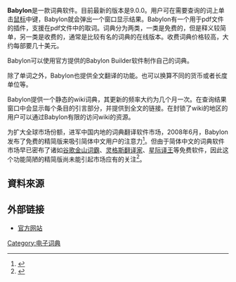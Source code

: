 {{not|巴比伦}}
{{Infobox_Software |
  name = Babylon Translator|
  screenshot = |
  caption =  |
  developer = [[Babylon_Software_公司|Babylon Software 公司]] |
  latest_release_version = NG.0.0.29|
  latest_release_date = 2018年|
  operating_system = [[Microsoft_Windows|Windows]] |
  genre = [[翻译|翻译]] |
  license = [[专有软件|专有]] |
  website = [https://japanese.babylon-software.com/ japanese.babylon-software.com] |
}}
'''Babylon'''是一款词典软件。目前最新的版本是9.0.0。用户可在需要查询的词上单击[[鼠标|鼠标]]中键，Babylon就会弹出一个窗口显示结果。Babylon有一个用于pdf文件的插件，支援在pdf文件中的取词。词典分为两类，一类是免费的，但是释义较简单，另一类是收费的，通常是比较有名的词典的在线版本。收费词典价格较高，大约每部要几十美元。

Babylon可以使用官方提供的Babylon Builder软件制作自己的词典。

除了单词之外，Babylon也提供全文翻译的功能。也可以换算不同的货币或者长度单位等。

Babylon提供一个静态的wiki词典，其更新的频率大约为几个月一次。在查询结果窗口中会显示每个条目的引言部分，并提供到全文的链接。在封锁了wiki的地区的用户可以通过Babylon有限的访问wiki的资源。

为扩大全球市场份额，进军中国内地的词典翻译软件市场，2008年6月，Babylon发布了免费的精简版来吸引简体中文用户的注意力<ref>{{Cite web |url=http://article.pchome.net/content-651501.html |title=最强词典翻译涉水国内 Babylon免费版 - PChome.net |access-date=2008-07-06 |archive-url=https://web.archive.org/web/20080628213332/http://article.pchome.net/content-651501.html |archive-date=2008-06-28 |dead-url=yes }}</ref>。但由于简体中文的词典软件市场早已密布了诸如[[金山词霸|谷歌金山词霸]]、[[lingoes|灵格斯翻译家]]、[[星际译王|星际译王]]等免费软件，因此这个功能简陋的精简版尚未能引起市场应有的关注<ref>{{Cite web |url=http://blog.sina.com.cn/s/blog_4696f46b01009ukm.html |title=翻译软件大全：鸡肋的Babylon中文免费版 |accessdate=2008-07-06 |archive-date=2019-02-15 |archive-url=https://web.archive.org/web/20190215153633/http://blog.sina.com.cn/s/blog_4696f46b01009ukm.html |dead-url=no }}</ref>。

== 資料來源 ==
<div class="references-small">
<references />
</div>

== 外部链接 ==
*[https://web.archive.org/web/20181022193516/https://www.babylon-software.com/ 官方网站]

{{电子词典}}

[[Category:电子词典|Category:电子词典]]